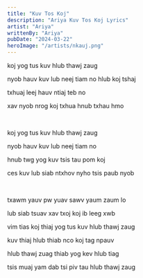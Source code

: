 ```yaml
---
title: "Kuv Tos Koj"
description: "Ariya Kuv Tos Koj Lyrics"
artist: "Ariya"
writtenBy: "Ariya"
pubDate: "2024-03-22"
heroImage: "/artists/nkauj.png"
---
```


koj yog tus kuv hlub thawj zaug

nyob hauv kuv lub neej tiam no hlub koj tshaj

txhuaj leej hauv ntiaj teb no

xav nyob nrog koj txhua hnub txhau hmo

<br />

koj yog tus kuv hlub thawj zaug

nyob hauv kuv lub neej tiam no

hnub twg yog kuv tsis tau pom koj

ces kuv lub siab ntxhov nyho tsis paub nyob

<br />

txawm yauv pw yuav sawv yaum zaum lo

lub siab tsuav xav txoj koj ib leeg xwb

vim tias koj thiaj yog tus kuv hlub thawj zaug

kuv thiaj hlub thiab nco koj tag npauv

hlub thawj zuag thiab yog kev hlub tiag

tsis muaj yam dab tsi piv tau hlub thawj zaug
